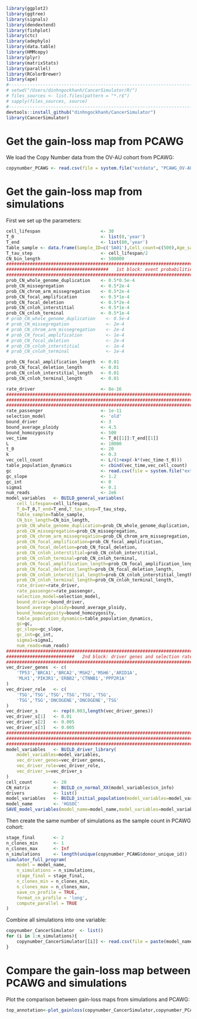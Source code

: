 ```r
library(ggplot2)
library(ggtree)
library(signals)
library(dendextend)
library(fishplot)
library(ctc)
library(adephylo)
library(data.table)
library(HMMcopy)
library(plyr)
library(matrixStats)
library(parallel)
library(RColorBrewer)
library(ape)
#-----------------------------------------------------------------------
# setwd("/Users/dinhngockhanh/CancerSimulator/R/")
# files_sources <- list.files(pattern = "*.r$")
# sapply(files_sources, source)
#-----------------------------------------------------------------------
devtools::install_github("dinhngockhanh/CancerSimulator")
library(CancerSimulator)
```

#   Get the gain-loss map from PCAWG

We load the Copy Number data from the OV-AU cohort from PCAWG:

```r
copynumber_PCAWG <- read.csv(file = system.file("extdata", "PCAWG_OV-AU.csv", package = "CancerSimulator"))
```

#   Get the gain-loss map from simulations

First we set up the parameters:

```r
cell_lifespan                       <- 30
T_0                                 <- list(0,'year')
T_end                               <- list(80,'year')
Table_sample <- data.frame(Sample_ID=c('SA01'),Cell_count=c(500),Age_sample=c(80))
T_tau_step                          <- cell_lifespan/2
CN_bin_length                       <- 500000
########################################################################
#######################################   1st block: event probabilities
########################################################################
prob_CN_whole_genome_duplication    <- 0.5*0.5e-4
prob_CN_missegregation              <- 0.5*2e-4
prob_CN_chrom_arm_missegregation    <- 0.5*2e-4
prob_CN_focal_amplification         <- 0.5*1e-4
prob_CN_focal_deletion              <- 0.5*2e-4
prob_CN_cnloh_interstitial          <- 0.5*1e-4
prob_CN_cnloh_terminal              <- 0.5*1e-4
# prob_CN_whole_genome_duplication    <- 0.5e-4
# prob_CN_missegregation              <- 2e-4
# prob_CN_chrom_arm_missegregation    <- 2e-4
# prob_CN_focal_amplification         <- 1e-4
# prob_CN_focal_deletion              <- 2e-4
# prob_CN_cnloh_interstitial          <- 1e-4
# prob_CN_cnloh_terminal              <- 1e-4

prob_CN_focal_amplification_length  <- 0.01
prob_CN_focal_deletion_length       <- 0.01
prob_CN_cnloh_interstitial_length   <- 0.01
prob_CN_cnloh_terminal_length       <- 0.01

rate_driver                         <- 8e-16
########################################################################
########################################################################
########################################################################
rate_passenger                      <- 1e-11
selection_model                     <- 'old'
bound_driver                        <- 3
bound_average_ploidy                <- 4.5
bound_homozygosity                  <- 500
vec_time                            <- T_0[[1]]:T_end[[1]]
L                                   <- 10000
t_0                                 <- 20
k                                   <- 0.3
vec_cell_count                      <- L/(1+exp(-k*(vec_time-t_0)))
table_population_dynamics           <- cbind(vec_time,vec_cell_count)
gc                                  <- read.csv(file = system.file("extdata", "gc_map_500kb.csv", package = "CancerSimulator"))
gc_slope                            <- 1.2
gc_int                              <- 0
sigma1                              <- 0.1
num_reads                           <- 2e6
model_variables   <- BUILD_general_variables(
    cell_lifespan=cell_lifespan,
    T_0=T_0,T_end=T_end,T_tau_step=T_tau_step,
    Table_sample=Table_sample,
    CN_bin_length=CN_bin_length,
    prob_CN_whole_genome_duplication=prob_CN_whole_genome_duplication,
    prob_CN_missegregation=prob_CN_missegregation,
    prob_CN_chrom_arm_missegregation=prob_CN_chrom_arm_missegregation,
    prob_CN_focal_amplification=prob_CN_focal_amplification,
    prob_CN_focal_deletion=prob_CN_focal_deletion,
    prob_CN_cnloh_interstitial=prob_CN_cnloh_interstitial,
    prob_CN_cnloh_terminal=prob_CN_cnloh_terminal,
    prob_CN_focal_amplification_length=prob_CN_focal_amplification_length,
    prob_CN_focal_deletion_length=prob_CN_focal_deletion_length,
    prob_CN_cnloh_interstitial_length=prob_CN_cnloh_interstitial_length,
    prob_CN_cnloh_terminal_length=prob_CN_cnloh_terminal_length,
    rate_driver=rate_driver,
    rate_passenger=rate_passenger,
    selection_model=selection_model,
    bound_driver=bound_driver,
    bound_average_ploidy=bound_average_ploidy,
    bound_homozygosity=bound_homozygosity,
    table_population_dynamics=table_population_dynamics,
    gc=gc,
    gc_slope=gc_slope,
    gc_int=gc_int,
    sigma1=sigma1,
    num_reads=num_reads)
########################################################################
##########################   2nd block: driver genes and selection rates
########################################################################
vec_driver_genes  <- c(
    'TP53','BRCA1','BRCA2','MSH2','MSH6','ARID1A',
    'MLH1','PIK3R1','ERBB2','CTNNB1','PPP2R1A'
)
vec_driver_role   <- c(
    'TSG','TSG','TSG','TSG','TSG','TSG',
    'TSG','TSG','ONCOGENE','ONCOGENE','TSG'
)
vec_driver_s      <- rep(0.003,length(vec_driver_genes))
vec_driver_s[1]   <- 0.01
vec_driver_s[2]   <- 0.005
vec_driver_s[3]   <- 0.005
########################################################################
########################################################################
########################################################################
model_variables   <- BUILD_driver_library(
    model_variables=model_variables,
    vec_driver_genes=vec_driver_genes,
    vec_driver_role=vec_driver_role,
    vec_driver_s=vec_driver_s
)
cell_count        <- 20
CN_matrix         <- BUILD_cn_normal_XX(model_variables$cn_info)
drivers           <- list()
model_variables   <- BUILD_initial_population(model_variables=model_variables,cell_count=cell_count,CN_matrix=CN_matrix,drivers=drivers)
model_name        <- 'HGSOC'
SAVE_model_variables(model_name=model_name,model_variables=model_variables)
```

Then create the same number of simulations as the sample count in PCAWG cohort:

```r
stage_final       <- 2
n_clones_min      <- 1
n_clones_max      <- Inf
n_simulations     <- length(unique(copynumber_PCAWG$donor_unique_id))
simulator_full_program(
    model = model_name,
    n_simulations = n_simulations,
    stage_final = stage_final,
    n_clones_min = n_clones_min,
    n_clones_max = n_clones_max,
    save_cn_profile = TRUE,
    format_cn_profile = 'long',
    compute_parallel = TRUE
)
```

Combine all simulations into one variable:

```r
copynumber_CancerSimulator  <- list()
for (i in 1:n_simulations){
    copynumber_CancerSimulator[[i]] <- read.csv(file = paste(model_name, "_cn_profiles_long_", i, ".csv", sep = ""))
}
```

#   Compare the gain-loss map between PCAWG and simulations

Plot the comparison between gain-loss maps from simulations and PCAWG:

```r
top_annotation<-plot_gainloss(copynumber_CancerSimulator,copynumber_PCAWG)
```
